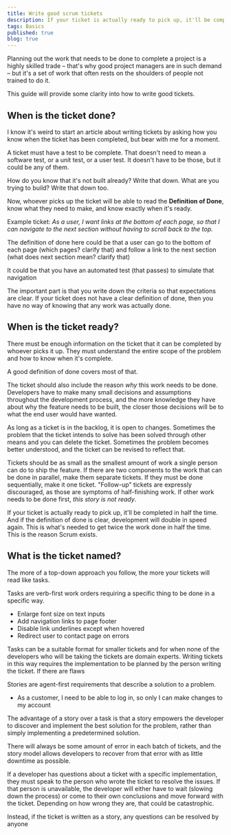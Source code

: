 ```yaml
---
title: Write good scrum tickets
description: If your ticket is actually ready to pick up, it'll be completed in half the time. And if the definition of done is clear, development will double in speed again. This is what's needed to get twice the work done in half the time. This is the reason Scrum exists.
tags: Basics
published: true
blog: true
---
```


Planning out the work that needs to be done to complete a project is a highly skilled trade – that's why good project managers are in such demand – but it's a set of work that often rests on the shoulders of people not trained to do it.

This guide will provide some clarity into how to write good tickets.

## When is the ticket done?

I know it's weird to start an article about writing tickets by asking how you know when the ticket has been completed, but bear with me for a moment.

A ticket must have a test to be complete. That doesn't need to mean a software test, or a unit test, or a user test. It doesn't have to be those, but it could be any of them.

How do you know that it's not built already? Write that down. What are you trying to build? Write that down too.

Now, whoever picks up the ticket will be able to read the **Definition of Done**, know what they need to make, and know exactly when it's ready.

Example ticket: _As a user, I want links at the bottom of each page, so that I can navigate to the next section without having to scroll back to the top._

The definition of done here could be that a user can go to the bottom of each page (which pages? clarify that) and follow a link to the next section (what does next section mean? clarify that)

It could be that you have an automated test (that passes) to simulate that navigation

The important part is that you write down the criteria so that expectations are clear. If your ticket does not have a clear definition of done, then you have no way of knowing that any work was actually done.

## When is the ticket ready?

There must be enough information on the ticket that it can be completed by whoever picks it up. They must understand the entire scope of the problem and how to know when it's complete.

A good definition of done covers most of that.

The ticket should also include the reason _why_ this work needs to be done. Developers have to make many small decisions and assumptions throughout the development process, and the more knowledge they have about why the feature needs to be built, the closer those decisions will be to what the end user would have wanted.

As long as a ticket is in the backlog, it is open to changes. Sometimes the problem that the ticket intends to solve has been solved through other means and you can delete the ticket. Sometimes the problem becomes better understood, and the ticket can be revised to reflect that.

Tickets should be as small as the smallest amount of work a single person can do to ship the feature. If there are two components to the work that can be done in parallel, make them separate tickets. If they must be done sequentially, make it one ticket. "Follow-up" tickets are expressly discouraged, as those are symptoms of half-finishing work. If other work needs to be done first, _this story is not ready_.

If your ticket is actually ready to pick up, it'll be completed in half the time. And if the definition of done is clear, development will double in speed again. This is what's needed to get twice the work done in half the time. This is the reason Scrum exists.

## What is the ticket named?

The more of a top-down approach you follow, the more your tickets will read like tasks.

Tasks are verb-first work orders requiring a specific thing to be done in a specific way.

- Enlarge font size on text inputs
- Add navigation links to page footer
- Disable link underlines except when hovered
- Redirect user to contact page on errors

Tasks can be a suitable format for smaller tickets and for when none of the developers who will be taking the tickets are domain experts. Writing tickets in this way requires the implementation to be planned by the person writing the ticket. If there are flaws

Stories are agent-first requirements that describe a solution to a problem.

- As a customer, I need to be able to log in, so only I can make changes to my account

The advantage of a story over a task is that a story empowers the developer to discover and implement the best solution for the problem, rather than simply implementing a predetermined solution.

There will always be some amount of error in each batch of tickets, and the story model allows developers to recover from that error with as little downtime as possible.

If a developer has questions about a ticket with a specific implementation, they must speak to the person who wrote the ticket to resolve the issues. If that person is unavailable, the developer will either have to wait (slowing down the process) or come to their own conclusions and move forward with the ticket. Depending on how wrong they are, that could be catastrophic.

Instead, if the ticket is written as a story, any questions can be resolved by anyone
